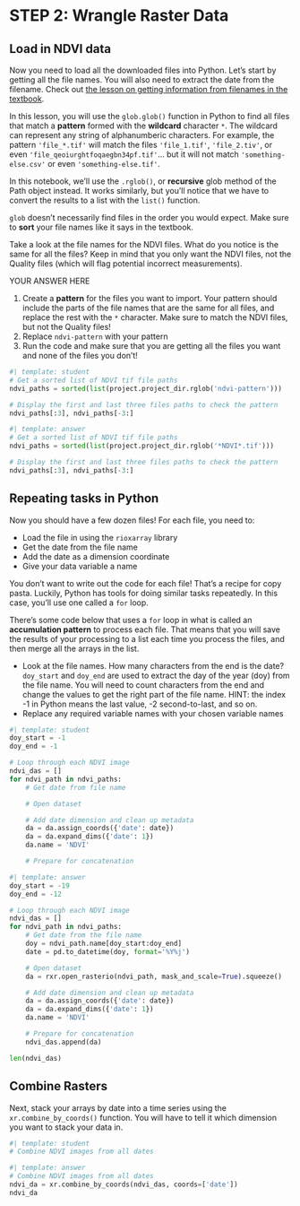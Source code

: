 
# STEP 2: Wrangle Raster Data

## Load in NDVI data

Now you need to load all the downloaded files into Python. Let's start by getting all the file names. You will also need to extract the date from the filename. Check out [the lesson on getting information from filenames in the textbook](https://www.earthdatascience.org/courses/intro-to-earth-data-science/write-efficient-python-code/loops/data-workflows-with-loops/). 

In this lesson, you will use the `glob.glob()` function in Python to find all files that match a **pattern** formed with the **wildcard** character `*`. The wildcard can represent any string of alphanumberic characters. For example, the pattern `'file_*.tif'` will match the files `'file_1.tif'`, `'file_2.tiv'`, or even `'file_qeoiurghtfoqaegbn34pf.tif'`... but it will not match `'something-else.csv'` or even `'something-else.tif'`.

In this notebook, we'll use the `.rglob()`, or **recursive** glob method of the Path object instead. It works similarly, but you'll notice that we have to convert the results to a list with the `list()` function.

::: {.callout-caution title="GOTCHA ALERT!"}
`glob` doesn't necessarily find files in the order you would expect. Make sure to **sort** your file names like it says in the textbook.
:::

::: {.callout-respond}
Take a look at the file names for the NDVI files. What do you notice is the same for all the files? Keep in mind that you only want the NDVI files, not the Quality files (which will flag potential incorrect measurements).
:::

::: {.content-visible when-format="ipynb"}
:::: {.cell .markdown}
YOUR ANSWER HERE
::::
:::

::: {.callout-task}

  1. Create a **pattern** for the files you want to import. Your pattern should include the parts of the file names that are the same for all files, and replace the rest with the `*` character. Make sure to match the NDVI files, but not the Quality files!
  2. Replace `ndvi-pattern` with your pattern
  3. Run the code and make sure that you are getting all the files you want and none of the files you don't!
  
:::

```python
#| template: student
# Get a sorted list of NDVI tif file paths
ndvi_paths = sorted(list(project.project_dir.rglob('ndvi-pattern')))

# Display the first and last three files paths to check the pattern
ndvi_paths[:3], ndvi_paths[-3:]
```

::: {.content-visible when-format="html"}
```python
#| template: answer
# Get a sorted list of NDVI tif file paths
ndvi_paths = sorted(list(project.project_dir.rglob('*NDVI*.tif')))

# Display the first and last three files paths to check the pattern
ndvi_paths[:3], ndvi_paths[-3:]
```
:::

## Repeating tasks in Python

Now you should have a few dozen files! For each file, you need to:

  - Load the file in using the `rioxarray` library
  - Get the date from the file name
  - Add the date as a dimension coordinate
  - Give your data variable a name

You don't want to write out the code for each file! That's a recipe for copy pasta. Luckily, Python has tools for doing similar tasks repeatedly. In this case, you'll use one called a `for` loop.

There's some code below that uses a `for` loop in what is called an **accumulation pattern** to process each file. That means that you will save the results of your processing to a list each time you process the files, and then merge all the arrays in the list.

::: {.callout-task}

  - Look at the file names. How many characters from the end is the date? `doy_start` and `doy_end` are used to extract the day of the year (doy) from the file name. You will need to count characters from the end and change the values to get the right part of the file name. HINT: the index -1 in Python means the last value, -2 second-to-last, and so on.
  - Replace any required variable names with your chosen variable names

:::

```python
#| template: student
doy_start = -1
doy_end = -1

# Loop through each NDVI image
ndvi_das = []
for ndvi_path in ndvi_paths:
    # Get date from file name

    # Open dataset

    # Add date dimension and clean up metadata
    da = da.assign_coords({'date': date})
    da = da.expand_dims({'date': 1})
    da.name = 'NDVI'

    # Prepare for concatenation
```

::: {.content-visible when-format="html"}

```python
#| template: answer
doy_start = -19
doy_end = -12

# Loop through each NDVI image
ndvi_das = []
for ndvi_path in ndvi_paths:
    # Get date from the file name
    doy = ndvi_path.name[doy_start:doy_end]
    date = pd.to_datetime(doy, format='%Y%j')

    # Open dataset
    da = rxr.open_rasterio(ndvi_path, mask_and_scale=True).squeeze()

    # Add date dimension and clean up metadata
    da = da.assign_coords({'date': date})
    da = da.expand_dims({'date': 1})
    da.name = 'NDVI'

    # Prepare for concatenation
    ndvi_das.append(da)

len(ndvi_das)
```
:::

## Combine Rasters
Next, stack your arrays by date into a time series using the `xr.combine_by_coords()` function. You will have to tell it which dimension you want to stack your data in.

```python
#| template: student
# Combine NDVI images from all dates
```

::: {.content-visible when-format="html"}
```python
#| template: answer
# Combine NDVI images from all dates
ndvi_da = xr.combine_by_coords(ndvi_das, coords=['date'])
ndvi_da
```
:::

